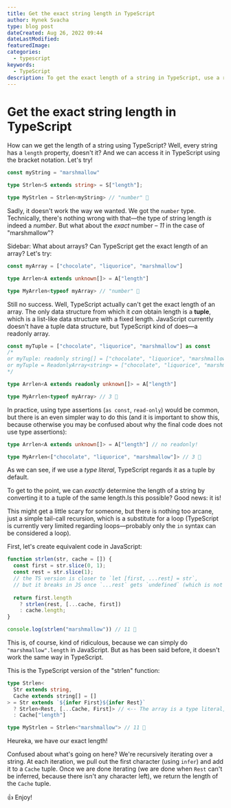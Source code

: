 ```yaml
---
title: Get the exact string length in TypeScript
author: Hynek Svacha
type: blog post
dateCreated: Aug 26, 2022 09:44 
dateLastModified:
featuredImage:
categories:
  - typescript
keywords:
  - TypeScript
description: To get the exact length of a string in TypeScript, use a recursive type to convert it to an array of characters. While TypeScript can not get the exact length of a string, it can get the exact length of an array.
---
```


# Get the exact string length in TypeScript

How can we get the length of a string using TypeScript? Well, every string has a `length` property, doesn't it? And we can access it in TypeScript using the bracket notation. Let's try!

```ts
const myString = "marshmallow"

type Strlen<S extends string> = S["length"];

type MyStrlen = Strlen<myString> // "number" 🤔
```

Sadly, it doesn't work the way we wanted. We got the `number` type. Technically, there's nothing wrong with that—the type of string length *is* indeed a  *number*. But what about the *exact* number – *11* in the case of "marshmallow"?

Sidebar: What about arrays? Can TypeScript get the exact length of an array? Let's try:

```ts
const myArray = ["chocolate", "liquorice", "marshmallow"]

type Arrlen<A extends unknown[]> = A["length"]

type MyArrlen<typeof myArray> // "number" 🤔
```

Still no success. Well, TypeScript actually can't get the exact length of an array. The only data structure from which it *can* obtain length is a **tuple**, which is a list-like data structure with a fixed length. JavaScript currently doesn't have a tuple data structure, but TypeScript kind of does—a readonly array.

```ts
const myTuple = ["chocolate", "liquorice", "marshmallow"] as const
/*
or myTuple: readonly string[] = ["chocolate", "liquorice", "marshmallow"]
or myTuple = ReadonlyArray<string> = ["chocolate", "liquorice", "marshmallow"]
*/

type Arrlen<A extends readonly unknown[]> = A["length"]

type MyArrlen<typeof myArray> // 3 🎉
```

In practice, using type assertions (`as const`, `read-only`) would be common, but there is an even simpler way to do this (and it is important to show this, because otherwise you may be confused about why the final code does not use type assertions):

```ts
type Arrlen<A extends unknown[]> = A["length"] // no readonly!

type MyArrlen<["chocolate", "liquorice", "marshmallow"]> // 3 🎉
```

As we can see, if we use a *type literal*, TypeScript regards it as a tuple by default.

To get to the point, we can *exactly* determine the length of a string by converting it to a tuple of the same length.Is this possible? Good news: it is!

This might get a little scary for someone, but there is nothing too arcane, just a simple tail-call recursion, which is a substitute for a loop (TypeScript is currently very limited regarding loops—probably only the `in` syntax can be considered a loop).

First, let's create equivalent code in JavaScript:

```js
function strlen(str, cache = []) {
  const first = str.slice(0, 1);
  const rest = str.slice(1);
  // the TS version is closer to `let [first, ...rest] = str`,
  // but it breaks in JS once `...rest` gets `undefined` (which is not iterable)
  
  return first.length 
    ? strlen(rest, [...cache, first]) 
    : cache.length;
}

console.log(strlen("marshmallow")) // 11 🎉
```

This is, of course, kind of ridiculous, because we can simply do `"marshmallow".length` in JavaScript. But as has been said before, it doesn't work the same way in TypeScript.

This is the TypeScript version of the "strlen" function: 

```ts
type Strlen<
  Str extends string,
  Cache extends string[] = []
> = Str extends `${infer First}${infer Rest}`
  ? Strlen<Rest, [...Cache, First]> // <-- The array is a type literal, no need for 'readonly' (see above)
  : Cache["length"]

type MyStrlen = Strlen<"marshmallow"> // 11 🎉
```

Heureka, we have our exact length!

Confused about what's going on here? We're recursively iterating over a string. At each iteration, we pull out the first character (using `infer`) and add it to a `Cache` tuple. Once we are done iterating (we are done when `Rest` can't be inferred, because there isn't any character left), we return the length of the `Cache` tuple.

👍 Enjoy!